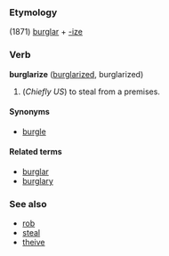===Etymology===
(1871) [[burglar]] + [[-ize]]

===Verb===
'''burglarize''' ([[burglarized]], burglarized)

# (''Chiefly US'') to steal from a premises.

====Synonyms====
*[[burgle]]

====Related terms====
*[[burglar]]
*[[burglary]]

===See also===
*[[rob]]
*[[steal]]
*[[theive]]